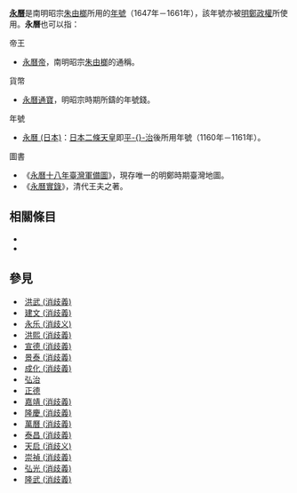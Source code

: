 {{Wiktionary|永曆}}
'''[[永曆_(南明)|永曆]]'''是南明昭宗[[永历帝|朱由榔]]所用的[[年號|年號]]（1647年－1661年），該年號亦被[[明鄭|明鄭政權]]所使用。'''永曆'''也可以指：

;帝王
*[[永曆帝|永曆帝]]，南明昭宗[[朱由榔|朱由榔]]的通稱。

;貨幣
*[[南明货币|永曆通寶]]，明昭宗時期所鑄的年號錢。

;年號
*[[永曆_(日本)|永曆 (日本)]]：[[日本|日本]][[二條天皇|二條天皇]]即[[平治_(日本)|平-{}-治]]後所用年號（1160年－1161年）。

;圖書
*《[[永曆十八年臺灣軍備圖|永曆十八年臺灣軍備圖]]》，現存唯一的明鄭時期臺灣地圖。
*《[[永曆實錄|永曆實錄]]》，清代王夫之著。

==相關條目==
* {{Prefix|永历}}
* {{Prefix|永曆}}

==參見==
* [[洪武_(消歧義)|洪武 (消歧義)]]
* [[建文_(消歧義)|建文 (消歧義)]]
* [[永乐_(消歧义)|永乐 (消歧义)]]
* [[洪熙_(消歧義)|洪熙 (消歧義)]]
* [[宣德_(消歧義)|宣德 (消歧義)]]
* [[景泰_(消歧義)|景泰 (消歧義)]]
* [[成化_(消歧義)|成化 (消歧義)]]
* [[弘治|弘治]]
* [[正德|正德]]
* [[嘉靖_(消歧義)|嘉靖 (消歧義)]]
* [[隆慶_(消歧義)|隆慶 (消歧義)]]
* [[萬曆_(消歧義)|萬曆 (消歧義)]]
* [[泰昌_(消歧義)|泰昌 (消歧義)]]
* [[天启_(消歧义)|天启 (消歧义)]]
* [[崇禎_(消歧義)|崇禎 (消歧義)]]
* [[弘光_(消歧義)|弘光 (消歧義)]]
* [[隆武_(消歧義)|隆武 (消歧義)]]

{{disambiguation|cat=年號消歧義}}
{{disambiguation|T|Cat=二字亞洲相關消歧義}}